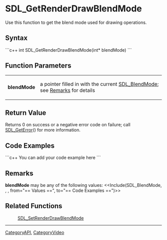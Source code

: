 <!-- pragma section-numbers off -->
<!-- pragma disable-camelcase -->

= SDL_GetRenderDrawBlendMode =
Use this function to get the blend mode used for drawing operations.


== Syntax ==
```c++
int SDL_GetRenderDrawBlendMode(int* blendMode)
```

== Function Parameters ==
{|
|'''blendMode'''
|a pointer filled in with the current [[SDL_BlendMode]]; see [[#blendMode|Remarks]] for details
|}

== Return Value ==
Returns 0 on success or a negative error code on failure; call [[SDL_GetError]]() for more information.

== Code Examples ==
```c++
You can add your code example here
```

== Remarks ==
<span id="blendMode"></span> '''blendMode''' may be any of the following values: <<Include(SDL_BlendMode, , , from="== Values ==", to="== Code Examples ==")>>

== Related Functions ==
:[[SDL_SetRenderDrawBlendMode]]

----
[[CategoryAPI]], [[CategoryVideo]]
